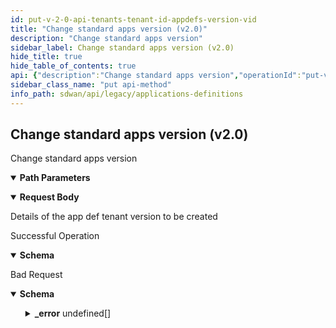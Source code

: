 ```yaml
---
id: put-v-2-0-api-tenants-tenant-id-appdefs-version-vid
title: "Change standard apps version (v2.0)"
description: "Change standard apps version"
sidebar_label: Change standard apps version (v2.0)
hide_title: true
hide_table_of_contents: true
api: {"description":"Change standard apps version","operationId":"put-v2.0-api-tenants-tenant_id-appdefs_version-vid","parameters":[{"description":"Tenant Id","in":"path","name":"tenant_id","required":true,"schema":{"description":"Tenant Id","type":"string"}},{"description":"Version Id","in":"path","name":"vid","required":true,"schema":{"description":"Vid","type":"string"}}],"requestBody":{"content":{"application/json":{"schema":{"properties":{"app_version":{"description":"App Version","type":"string"},"id":{"description":"Id","type":"string"},"reqState":{"description":"ReqState","enum":["APPDEF_APPS_REQ_PENDING","APPDEF_APPS_CREATE_IN_PROGRESS","APPDEF_CODECS_CREATE_IN_PROGRESS","APPDEF_CREATE_COMPLETE","APPDEF_CREATE_FAILED"],"type":"string"}}}}},"description":"Details of the app def tenant version to be created"},"responses":{"200":{"content":{"application/json":{"schema":{"properties":{"app_version":{"description":"App Version","type":"string"},"id":{"description":"Id","type":"string"},"reqState":{"description":"ReqState","enum":["APPDEF_APPS_REQ_PENDING","APPDEF_APPS_CREATE_IN_PROGRESS","APPDEF_CODECS_CREATE_IN_PROGRESS","APPDEF_CREATE_COMPLETE","APPDEF_CREATE_FAILED"],"type":"string"}}}}},"description":"Successful Operation"},"400":{"content":{"application/json":{"example":{"value":{"_error":[{"code":"GENERAL_CONFIG_ERROR"}]}},"schema":{"properties":{"_error":{"items":{"properties":{"code":{"type":"string"},"message":{"type":"string"}}},"type":"array"}}}}},"description":"Bad Request"}},"tags":["Applications"],"method":"put","path":"/v2.0/api/tenants/{tenant_id}/appdefs_version/{vid}","servers":[{"url":"https://api.us.cloudgenix.com"}],"jsonRequestBodyExample":{"app_version":"string","id":"string","reqState":"APPDEF_APPS_REQ_PENDING"},"info":{"contact":{},"description":"List of APIs used to manage an application definition specific query, overrides, and version information.","title":"Applications Definitions","version":"Latest"},"postman":{"name":"Change standard apps version (v2.0)","description":{"content":"Change standard apps version","type":"text/plain"},"url":{"path":["v2.0","api","tenants",":tenant_id","appdefs_version",":vid"],"host":["{{baseUrl}}"],"query":[],"variable":[{"disabled":false,"description":{"content":"(Required) Tenant Id","type":"text/plain"},"type":"any","value":"","key":"tenant_id"},{"disabled":false,"description":{"content":"(Required) Version Id","type":"text/plain"},"type":"any","value":"","key":"vid"}]},"header":[{"key":"Content-Type","value":"application/json"},{"key":"Accept","value":"application/json"}],"method":"PUT","body":{"mode":"raw","raw":"\"\"","options":{"raw":{"language":"json"}}}}}
sidebar_class_name: "put api-method"
info_path: sdwan/api/legacy/applications-definitions
---
```



## Change standard apps version (v2.0)



Change standard apps version

<details style={{"marginBottom":"1rem"}} data-collapsed={false} open={true}><summary style={{}}><strong>Path Parameters</strong></summary><div><ul><ParamsItem className={"paramsItem"} param={{"description":"Tenant Id","in":"path","name":"tenant_id","required":true,"schema":{"description":"Tenant Id","type":"string"}}}></ParamsItem><ParamsItem className={"paramsItem"} param={{"description":"Version Id","in":"path","name":"vid","required":true,"schema":{"description":"Vid","type":"string"}}}></ParamsItem></ul></div></details><MimeTabs><TabItem label={"application/json"} value={"application/json-schema"}><details style={{}} data-collapsed={false} open={true}><summary style={{"textAlign":"left"}}><strong>Request Body</strong></summary><div style={{"textAlign":"left","marginLeft":"1rem"}}><div style={{"marginTop":"1rem","marginBottom":"1rem"}}>

Details of the app def tenant version to be created

</div></div><ul style={{"marginLeft":"1rem"}}><SchemaItem collapsible={false} name={"app_version"} required={false} schemaDescription={"App Version"} schemaName={"string"} qualifierMessage={undefined} defaultValue={undefined}></SchemaItem><SchemaItem collapsible={false} name={"id"} required={false} schemaDescription={"Id"} schemaName={"string"} qualifierMessage={undefined} defaultValue={undefined}></SchemaItem><SchemaItem collapsible={false} name={"reqState"} required={false} schemaDescription={"ReqState"} schemaName={"string"} qualifierMessage={"**Possible values:** [`APPDEF_APPS_REQ_PENDING`, `APPDEF_APPS_CREATE_IN_PROGRESS`, `APPDEF_CODECS_CREATE_IN_PROGRESS`, `APPDEF_CREATE_COMPLETE`, `APPDEF_CREATE_FAILED`]"} defaultValue={undefined}></SchemaItem></ul></details></TabItem></MimeTabs><div><ApiTabs><TabItem label={"200"} value={"200"}><div>

Successful Operation

</div><div><MimeTabs groupId={"mime-type"}><TabItem label={"application/json"} value={"application/json"}><SchemaTabs groupId={"schema-tabs"}><TabItem label={"Schema"} value={"Schema"}><details style={{}} data-collapsed={false} open={true}><summary style={{"textAlign":"left"}}><strong>Schema</strong></summary><div style={{"textAlign":"left","marginLeft":"1rem"}}></div><ul style={{"marginLeft":"1rem"}}><SchemaItem collapsible={false} name={"app_version"} required={false} schemaDescription={"App Version"} schemaName={"string"} qualifierMessage={undefined} defaultValue={undefined}></SchemaItem><SchemaItem collapsible={false} name={"id"} required={false} schemaDescription={"Id"} schemaName={"string"} qualifierMessage={undefined} defaultValue={undefined}></SchemaItem><SchemaItem collapsible={false} name={"reqState"} required={false} schemaDescription={"ReqState"} schemaName={"string"} qualifierMessage={"**Possible values:** [`APPDEF_APPS_REQ_PENDING`, `APPDEF_APPS_CREATE_IN_PROGRESS`, `APPDEF_CODECS_CREATE_IN_PROGRESS`, `APPDEF_CREATE_COMPLETE`, `APPDEF_CREATE_FAILED`]"} defaultValue={undefined}></SchemaItem></ul></details></TabItem><TabItem label={"Example (from schema)"} value={"Example (from schema)"}><ResponseSamples responseExample={"{\n  \"app_version\": \"string\",\n  \"id\": \"string\",\n  \"reqState\": \"APPDEF_APPS_REQ_PENDING\"\n}"} language={"json"}></ResponseSamples></TabItem></SchemaTabs></TabItem></MimeTabs></div></TabItem><TabItem label={"400"} value={"400"}><div>

Bad Request

</div><div><MimeTabs groupId={"mime-type"}><TabItem label={"application/json"} value={"application/json"}><SchemaTabs groupId={"schema-tabs"}><TabItem label={"Schema"} value={"Schema"}><details style={{}} data-collapsed={false} open={true}><summary style={{"textAlign":"left"}}><strong>Schema</strong></summary><div style={{"textAlign":"left","marginLeft":"1rem"}}></div><ul style={{"marginLeft":"1rem"}}><SchemaItem collapsible={true} className={"schemaItem"}><details style={{}}><summary style={{}}><strong>_error</strong><span style={{"opacity":"0.6"}}> undefined[]</span></summary><div style={{"marginLeft":"1rem"}}><SchemaItem collapsible={false} name={"code"} required={false} schemaDescription={undefined} schemaName={"string"} qualifierMessage={undefined} defaultValue={undefined}></SchemaItem><SchemaItem collapsible={false} name={"message"} required={false} schemaDescription={undefined} schemaName={"string"} qualifierMessage={undefined} defaultValue={undefined}></SchemaItem></div></details></SchemaItem></ul></details></TabItem><TabItem label={"Example (from schema)"} value={"Example (from schema)"}><ResponseSamples responseExample={"{\n  \"_error\": [\n    {\n      \"code\": \"string\",\n      \"message\": \"string\"\n    }\n  ]\n}"} language={"json"}></ResponseSamples></TabItem><TabItem label={"Example"} value={"Example"}><ResponseSamples responseExample={"{\n  \"value\": {\n    \"_error\": [\n      {\n        \"code\": \"GENERAL_CONFIG_ERROR\"\n      }\n    ]\n  }\n}"} language={"json"}></ResponseSamples></TabItem></SchemaTabs></TabItem></MimeTabs></div></TabItem></ApiTabs></div>
      